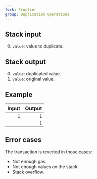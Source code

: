 ```yaml
---
fork: Frontier
group: Duplication Operations
---
```


## Stack input

0. `value`: value to duplicate.

## Stack output

0. `value`: duplicated value.
1. `value`: original value.

## Example

| Input | Output |
|------:|-------:|
| `1` | `1` |
| | `1` |

## Error cases

The transaction is reverted in those cases:
- Not enough gas.
- Not enough values on the stack.
- Stack overflow.
